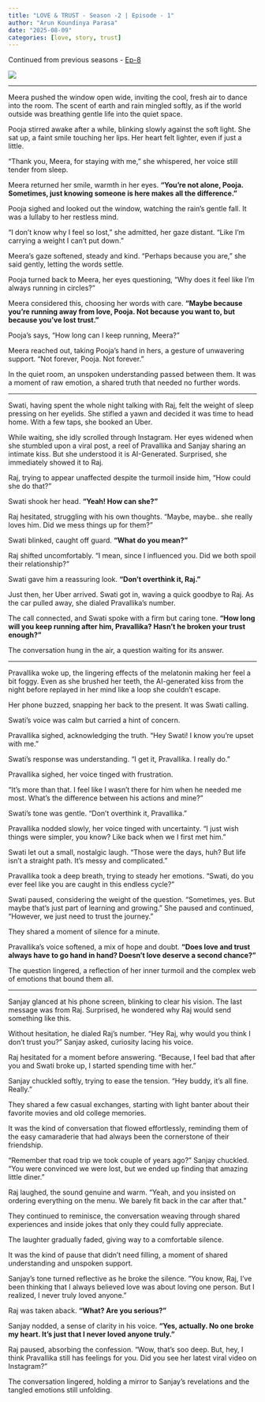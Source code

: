 ```yaml
---
title: "LOVE & TRUST - Season -2 | Episode - 1"
author: "Arun Koundinya Parasa"
date: "2025-08-09"
categories: [love, story, trust]
---
```



Continued from previous seasons - [Ep-8](https://arunkoundinya.github.io/CanvassAndAnalyze/posts/Love_n_Trust_Season1_Episode8/){.uri}

![](image.png)

------------------------------------------------------------------------

Meera pushed the window open wide, inviting the cool, fresh air to dance into the room.
The scent of earth and rain mingled softly, as if the world outside was breathing gentle life into the quiet space.

Pooja stirred awake after a while, blinking slowly against the soft light.
She sat up, a faint smile touching her lips.
Her heart felt lighter, even if just a little.

“Thank you, Meera, for staying with me,” she whispered, her voice still tender from sleep.

Meera returned her smile, warmth in her eyes.
**“You’re not alone, Pooja. Sometimes, just knowing someone is here makes all the difference.”**

Pooja sighed and looked out the window, watching the rain’s gentle fall.
It was a lullaby to her restless mind.

“I don’t know why I feel so lost,” she admitted, her gaze distant.
“Like I’m carrying a weight I can’t put down.”

Meera’s gaze softened, steady and kind.
“Perhaps because you are,” she said gently, letting the words settle.

Pooja turned back to Meera, her eyes questioning, “Why does it feel like I’m always running in circles?”

Meera considered this, choosing her words with care.
**“Maybe because you’re running away from love, Pooja. Not because you want to, but because you’ve lost trust.”**

Pooja’s says, “How long can I keep running, Meera?”

Meera reached out, taking Pooja’s hand in hers, a gesture of unwavering support.
“Not forever, Pooja. Not forever.”

In the quiet room, an unspoken understanding passed between them.
It was a moment of raw emotion, a shared truth that needed no further words.

------------------------------------------------------------------------

Swati, having spent the whole night talking with Raj, felt the weight of sleep pressing on her eyelids.
She stifled a yawn and decided it was time to head home.
With a few taps, she booked an Uber.

While waiting, she idly scrolled through Instagram.
Her eyes widened when she stumbled upon a viral post, a reel of Pravallika and Sanjay sharing an intimate kiss. But she understood it is AI-Generated.
Surprised, she immediately showed it to Raj.

Raj, trying to appear unaffected despite the turmoil inside him, "How could she do that?"

Swati shook her head. **"Yeah! How can she?"**

Raj hesitated, struggling with his own thoughts. "Maybe, maybe.. she really loves him. Did we mess things up for them?"

Swati blinked, caught off guard. **"What do you mean?"**

Raj shifted uncomfortably. "I mean, since I influenced you. Did we both spoil their relationship?"

Swati gave him a reassuring look. **"Don't overthink it, Raj."**

Just then, her Uber arrived.
Swati got in, waving a quick goodbye to Raj.
As the car pulled away, she dialed Pravallika’s number.

The call connected, and Swati spoke with a firm but caring tone.
**"How long will you keep running after him, Pravallika? Hasn't he broken your trust enough?"**

The conversation hung in the air, a question waiting for its answer.

------------------------------------------------------------------------

Pravallika woke up, the lingering effects of the melatonin making her feel a bit foggy.
Even as she brushed her teeth, the AI-generated kiss from the night before replayed in her mind like a loop she couldn't escape.

Her phone buzzed, snapping her back to the present.
It was Swati calling.

Swati's voice was calm but carried a hint of concern.

Pravallika sighed, acknowledging the truth. "Hey Swati! I know you're upset with me."

Swati's response was understanding. "I get it, Pravallika. I really do."

Pravallika sighed, her voice tinged with frustration.

"It's more than that. I feel like I wasn't there for him when he needed me most. What's the difference between his actions and mine?"

Swati's tone was gentle. "Don't overthink it, Pravallika."

Pravallika nodded slowly, her voice tinged with uncertainty. "I just wish things were simpler, you know? Like back when we I first met him."

Swati let out a small, nostalgic laugh. "Those were the days, huh? But life isn't a straight path. It's messy and complicated."

Pravallika took a deep breath, trying to steady her emotions. "Swati, do you ever feel like you are caught in this endless cycle?"

Swati paused, considering the weight of the question. "Sometimes, yes. But maybe that's just part of learning and growing." She paused and continued, "However, we just need to trust the journey."

They shared a moment of silence for a minute.

Pravallika's voice softened, a mix of hope and doubt. **"Does love and trust always have to go hand in hand? Doesn't love deserve a second chance?"**

The question lingered, a reflection of her inner turmoil and the complex web of emotions that bound them all.

------------------------------------------------------------------------

Sanjay glanced at his phone screen, blinking to clear his vision.
The last message was from Raj.
Surprised, he wondered why Raj would send something like this.

Without hesitation, he dialed Raj's number. "Hey Raj, why would you think I don't trust you?" Sanjay asked, curiosity lacing his voice.

Raj hesitated for a moment before answering. "Because, I feel bad that after you and Swati broke up, I started spending time with her."

Sanjay chuckled softly, trying to ease the tension. "Hey buddy, it's all fine. Really."

They shared a few casual exchanges, starting with light banter about their favorite movies and old college memories.

It was the kind of conversation that flowed effortlessly, reminding them of the easy camaraderie that had always been the cornerstone of their friendship.

"Remember that road trip we took couple of years ago?" Sanjay chuckled. "You were convinced we were lost, but we ended up finding that amazing little diner."

Raj laughed, the sound genuine and warm. "Yeah, and you insisted on ordering everything on the menu. We barely fit back in the car after that."

They continued to reminisce, the conversation weaving through shared experiences and inside jokes that only they could fully appreciate.

The laughter gradually faded, giving way to a comfortable silence.

It was the kind of pause that didn't need filling, a moment of shared understanding and unspoken support.

Sanjay's tone turned reflective as he broke the silence. "You know, Raj, I've been thinking that I always believed love was about loving one person. But I realized, I never truly loved anyone."

Raj was taken aback. **"What? Are you serious?"**

Sanjay nodded, a sense of clarity in his voice. **"Yes, actually. No one broke my heart. It's just that I never loved anyone truly."**

Raj paused, absorbing the confession. "Wow, that's soo deep. But, hey, I think Pravallika still has feelings for you. Did you see her latest viral video on Instagram?"

The conversation lingered, holding a mirror to Sanjay's revelations and the tangled emotions still unfolding.